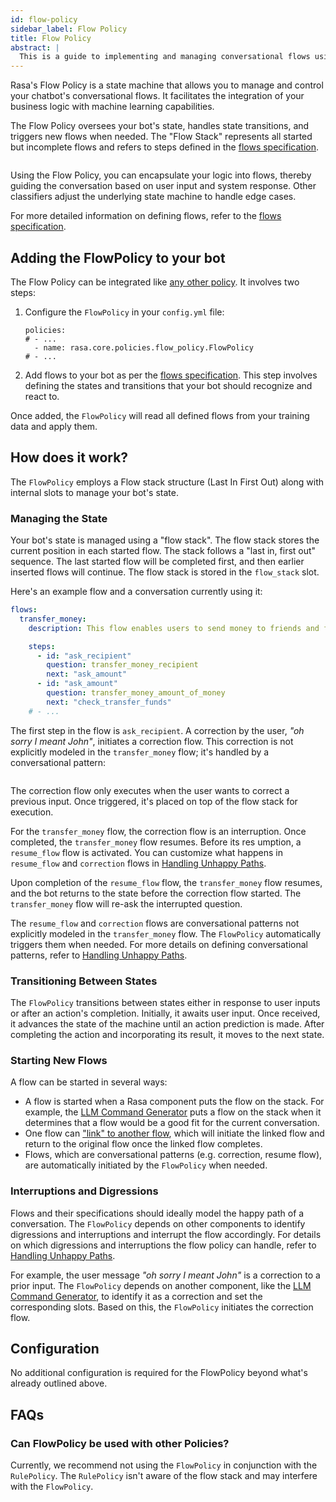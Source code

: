 ```yaml
---
id: flow-policy
sidebar_label: Flow Policy
title: Flow Policy
abstract: |
  This is a guide to implementing and managing conversational flows using the FlowPolicy.
---
```



<RasaDiscoveryBanner />

Rasa's Flow Policy is a state machine that allows you to manage and control your
chatbot's conversational flows. It facilitates the integration of your business
logic with machine learning capabilities.

The Flow Policy oversees your bot's state, handles state transitions, and
triggers new flows when needed. The "Flow Stack" represents all started but
incomplete flows and refers to steps defined in the
[flows specification](../flows.mdx).

<Image
  img={flowStackOverview}
  caption="Flow Stack represents the current state of the conversation referring to a flow."
  alt=""
/>

Using the Flow Policy, you can encapsulate your logic into flows, thereby
guiding the conversation based on user input and system response. Other
classifiers adjust the underlying state machine to handle edge cases.

For more detailed information on defining flows, refer to the
[flows specification](../flows.mdx).

## Adding the FlowPolicy to your bot

The Flow Policy can be integrated like [any other policy](../policies.mdx). It
involves two steps:

1. Configure the `FlowPolicy` in your `config.yml` file:

   ```yaml-rasa title="config.yml"
   policies:
   # - ...
     - name: rasa.core.policies.flow_policy.FlowPolicy
   # - ...
   ```

2. Add flows to your bot as per the [flows specification](../flows.mdx). This
   step involves defining the states and transitions that your bot should
   recognize and react to.

Once added, the `FlowPolicy` will read all defined flows from your training data
and apply them.

## How does it work?

The `FlowPolicy` employs a Flow stack structure (Last In First Out) along with
internal slots to manage your bot's state.

### Managing the State

Your bot's state is managed using a "flow stack". The flow stack stores the
current position in each started flow. The stack follows a "last in, first out"
sequence. The last started flow will be completed first, and then earlier
inserted flows will continue. The flow stack is stored in the `flow_stack` slot.

Here's an example flow and a conversation currently using it:

```yaml title="flows.yml"
flows:
  transfer_money:
    description: This flow enables users to send money to friends and family.

    steps:
      - id: "ask_recipient"
        question: transfer_money_recipient
        next: "ask_amount"
      - id: "ask_amount"
        question: transfer_money_amount_of_money
        next: "check_transfer_funds"
    # - ...
```

The first step in the flow is `ask_recipient`. A correction by the user, _"oh
sorry I meant John"_, initiates a correction flow. This correction is not
explicitly modeled in the `transfer_money` flow; it's handled by a
conversational pattern:

<Image
  img={flowStackEvolution}
  caption="Flow stack changes during a correction of a previous user input"
  alt=""
/>

The correction flow only executes when the user wants to correct a previous
input. Once triggered, it's placed on top of the flow stack for execution.

For the `transfer_money` flow, the correction flow is an interruption. Once
completed, the `transfer_money` flow resumes. Before its res umption, a
`resume_flow` flow is activated. You can customize what happens in `resume_flow`
and `correction` flows in [Handling Unhappy Paths](./unhappy-paths.mdx).

Upon completion of the `resume_flow` flow, the `transfer_money` flow resumes,
and the bot returns to the state before the correction flow started. The
`transfer_money` flow will re-ask the interrupted question.

The `resume_flow` and `correction` flows are conversational patterns not
explicitly modeled in the `transfer_money` flow. The `FlowPolicy` automatically
triggers them when needed. For more details on defining conversational patterns,
refer to [Handling Unhappy Paths](./unhappy-paths.mdx).

### Transitioning Between States

The `FlowPolicy` transitions between states either in response to user inputs or
after an action's completion. Initially, it awaits user input. Once received, it
advances the state of the machine until an action prediction is made. After
completing the action and incorporating its result, it moves to the next state.

### Starting New Flows

A flow can be started in several ways:

- A flow is started when a Rasa component puts the flow on the stack. For
  example, the [LLM Command Generator](./llm-command-generator.mdx) puts a flow
  on the stack when it determines that a flow would be a good fit for the
  current conversation.
- One flow can ["link" to another flow](../flows.mdx#link), which will initiate
  the linked flow and return to the original flow once the linked flow
  completes.
- Flows, which are conversational patterns (e.g. correction, resume flow), are
  automatically initiated by the `FlowPolicy` when needed.

### Interruptions and Digressions

Flows and their specifications should ideally model the happy path of a
conversation. The `FlowPolicy` depends on other components to identify
digressions and interruptions and interrupt the flow accordingly. For details on
which digressions and interruptions the flow policy can handle, refer to
[Handling Unhappy Paths](./unhappy-paths.mdx).

For example, the user message _"oh sorry I meant John"_ is a correction to a
prior input. The `FlowPolicy` depends on another component, like the
[LLM Command Generator](./llm-command-generator.mdx), to identify it as a
correction and set the corresponding slots. Based on this, the `FlowPolicy`
initiates the correction flow.

## Configuration

No additional configuration is required for the FlowPolicy beyond what's already
outlined above.

## FAQs

### Can FlowPolicy be used with other Policies?

Currently, we recommend not using the `FlowPolicy` in conjunction with the
`RulePolicy`. The `RulePolicy` isn't aware of the flow stack and may interfere
with the `FlowPolicy`.
